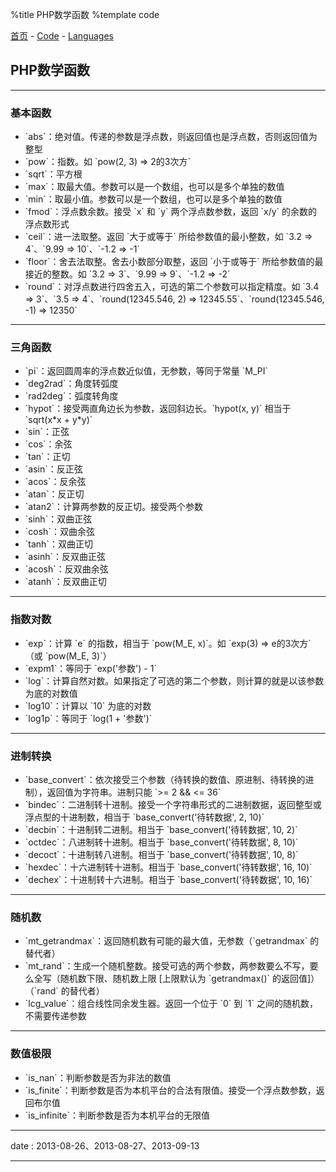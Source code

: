 %title PHP数学函数
%template code

[[../../index|首页]] - [[../index|Code]] - [[index|Languages]]
==PHP数学函数==
----
===基本函数===

* `abs`：绝对值。传递的参数是浮点数，则返回值也是浮点数，否则返回值为整型
* `pow`：指数。如 `pow(2, 3) => 2的3次方`
* `sqrt`：平方根
* `max`：取最大值。参数可以是一个数组，也可以是多个单独的数值
* `min`：取最小值。参数可以是一个数组，也可以是多个单独的数值
* `fmod`：浮点数余数。接受 `x` 和 `y` 两个浮点数参数，返回 `x/y` 的余数的浮点数形式
* `ceil`：进一法取整。返回 `大于或等于` 所给参数值的最小整数，如 `3.2 => 4`、`9.99 => 10`、`-1.2 => -1`
* `floor`：舍去法取整。舍去小数部分取整，返回 `小于或等于` 所给参数值的最接近的整数。如 `3.2 => 3`、`9.99 => 9`、`-1.2 => -2`
* `round`：对浮点数进行四舍五入，可选的第二个参数可以指定精度。如 `3.4 => 3`、`3.5 => 4`、`round(12345.546, 2) => 12345.55`、`round(12345.546, -1) => 12350`
----
===三角函数===

* `pi`：返回圆周率的浮点数近似值，无参数，等同于常量 `M_PI`
* `deg2rad`：角度转弧度
* `rad2deg`：弧度转角度
* `hypot`：接受两直角边长为参数，返回斜边长。`hypot(x, y)` 相当于 `sqrt(x*x + y*y)`
* `sin`：正弦
* `cos`：余弦
* `tan`：正切
* `asin`：反正弦
* `acos`：反余弦
* `atan`：反正切
* `atan2`：计算两参数的反正切。接受两个参数
* `sinh`：双曲正弦
* `cosh`：双曲余弦
* `tanh`：双曲正切
* `asinh`：反双曲正弦
* `acosh`：反双曲余弦
* `atanh`：反双曲正切
----
===指数对数===

* `exp`：计算 `e` 的指数，相当于 `pow(M_E, x)`。如 `exp(3) => e的3次方` （或 `pow(M_E, 3)`）
* `expm1`：等同于 `exp('参数') - 1`
* `log`：计算自然对数。如果指定了可选的第二个参数，则计算的就是以该参数为底的对数值
* `log10`：计算以 `10` 为底的对数
* `log1p`：等同于 `log(1 + '参数')`
----
===进制转换===

* `base_convert`：依次接受三个参数（待转换的数值、原进制、待转换的进制），返回值为字符串。进制只能 `>= 2 && <= 36`
* `bindec`：二进制转十进制。接受一个字符串形式的二进制数据，返回整型或浮点型的十进制数，相当于 `base_convert('待转数据', 2, 10)`
* `decbin`：十进制转二进制。相当于 `base_convert('待转数据', 10, 2)`
* `octdec`：八进制转十进制。相当于 `base_convert('待转数据', 8, 10)`
* `decoct`：十进制转八进制。相当于 `base_convert('待转数据', 10, 8)`
* `hexdec`：十六进制转十进制。相当于 `base_convert('待转数据', 16, 10)`
* `dechex`：十进制转十六进制。相当于 `base_convert('待转数据', 10, 16)`
----
===随机数===

* `mt_getrandmax`：返回随机数有可能的最大值，无参数（`getrandmax` 的替代者）
* `mt_rand`：生成一个随机整数。接受可选的两个参数，两参数要么不写，要么全写（随机数下限、随机数上限 [上限默认为 `getrandmax()` 的返回值]）（`rand` 的替代者）
* `lcg_value`：组合线性同余发生器。返回一个位于 `0` 到 `1` 之间的随机数，不需要传递参数
----
===数值极限===

* `is_nan`：判断参数是否为非法的数值
* `is_finite`：判断参数是否为本机平台的合法有限值。接受一个浮点数参数，返回布尔值
* `is_infinite`：判断参数是否为本机平台的无限值
----
<red>date</red> : 2013-08-26、2013-08-27、2013-09-13
----
